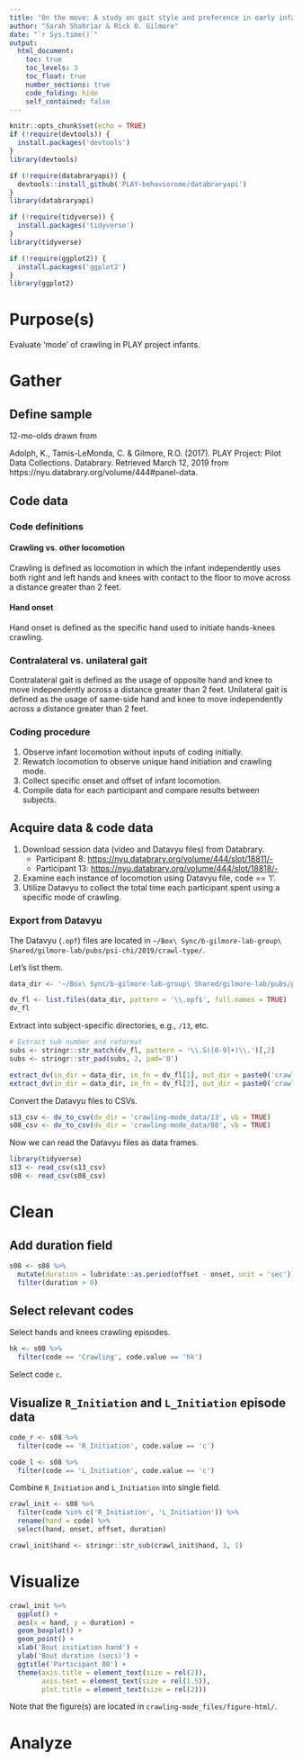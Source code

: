 ```yaml
---
title: "On the move: A study on gait style and preference in early infancy"
author: "Sarah Shahriar & Rick O. Gilmore"
date: "`r Sys.time()`"
output: 
  html_document:
    toc: true
    toc_levels: 3
    toc_float: true
    number_sections: true
    code_folding: hide
    self_contained: false
---
```


```r
knitr::opts_chunk$set(echo = TRUE)
if (!require(devtools)) {
  install.packages('devtools')
}
library(devtools)

if (!require(databraryapi)) {
  devtools::install_github('PLAY-behaviorome/databraryapi')
}
library(databraryapi)

if (!require(tidyverse)) {
  install.packages('tidyverse')
}
library(tidyverse)

if (!require(ggplot2)) {
  install.packages('ggplot2')
}
library(ggplot2)
```

# Purpose(s)

Evaluate 'mode' of crawling in PLAY project infants.

# Gather

## Define sample

12-mo-olds drawn from 

Adolph, K., Tamis-LeMonda, C. & Gilmore, R.O. (2017). PLAY Project: Pilot Data Collections. Databrary. Retrieved March 12, 2019 from https://nyu.databrary.org/volume/444#panel-data.

## Code data

### Code definitions

#### Crawling vs. other locomotion

Crawling is defined as locomotion in which the infant independently uses both right and left hands and knees with contact to the floor to move across a distance greater than 2 feet.

#### Hand onset

Hand onset is defined as the specific hand used to initiate hands-knees crawling.

### Contralateral vs. unilateral gait
Contralateral gait is defined as the usage of opposite hand and knee to move independently across a distance greater than 2 feet. Unilateral gait is defined as the usage of same-side hand and knee to move independently across a distance greater than 2 feet. 

### Coding procedure

1. Observe infant locomotion without inputs of coding initially.
2. Rewatch locomotion to observe unique hand initiation and crawling mode.
3. Collect specific onset and offset of infant locomotion.
4. Compile data for each participant and compare results between subjects.

## Acquire data & code data

1. Download session data (video and Datavyu files) from Databrary.
    - Participant 8: <https://nyu.databrary.org/volume/444/slot/18811/->
    - Participant 13: <https://nyu.databrary.org/volume/444/slot/18818/->
2. Examine each instance of locomotion using Datavyu file, code == 'l'.
3. Utilize Datavyu to collect the total time each participant spent using a specific mode of crawling.

### Export from Datavyu

The Datavyu (`.opf`) files are located in `~/Box\ Sync/b-gilmore-lab-group\ Shared/gilmore-lab/pubs/psi-chi/2019/crawl-type/`.

Let's list them.

```r
data_dir <- '~/Box\ Sync/b-gilmore-lab-group\ Shared/gilmore-lab/pubs/psi-chi/2019/crawl-type/'

dv_fl <- list.files(data_dir, pattern = '\\.opf$', full.names = TRUE)
dv_fl
```

Extract into subject-specific directories, e.g., `/13`, etc.

```r
# Extract sub number and reformat
subs <- stringr::str_match(dv_fl, pattern = '\\.S([0-9]+)\\.')[,2]
subs <- stringr::str_pad(subs, 2, pad='0')

extract_dv(in_dir = data_dir, in_fn = dv_fl[1], out_dir = paste0('crawling-mode_data/', subs[1]))
extract_dv(in_dir = data_dir, in_fn = dv_fl[2], out_dir = paste0('crawling-mode_data/', subs[2]))
```

Convert the Datavyu files to CSVs.

```r
s13_csv <- dv_to_csv(dv_dir = 'crawling-mode_data/13', vb = TRUE)
s08_csv <- dv_to_csv(dv_dir = 'crawling-mode_data/08', vb = TRUE)
```

Now we can read the Datavyu files as data frames.

```r
library(tidyverse)
s13 <- read_csv(s13_csv)
s08 <- read_csv(s08_csv)
```

# Clean

## Add duration field

```r
s08 <- s08 %>%
  mutate(duration = lubridate::as.period(offset - onset, unit = 'sec')) %>%
  filter(duration > 0)
```

## Select relevant codes

Select hands and knees crawling episodes.

```r
hk <- s08 %>%
  filter(code == 'Crawling', code.value == 'hk')
```

Select code `c`.

## Visualize `R_Initiation` and `L_Initiation` episode data

```r
code_r <- s08 %>% 
  filter(code == 'R_Initiation', code.value == 'c')
```

```r
code_l <- s08 %>% 
  filter(code == 'L_Initiation', code.value == 'c')
```

Combine `R_Initiation` and `L_Initiation` into single field.

```r
crawl_init <- s08 %>% 
  filter(code %in% c('R_Initiation', 'L_Initiation')) %>%
  rename(hand = code) %>%
  select(hand, onset, offset, duration)

crawl_init$hand <- stringr::str_sub(crawl_init$hand, 1, 1)
```

# Visualize

```r
crawl_init %>% 
  ggplot() +
  aes(x = hand, y = duration) +
  geom_boxplot() +
  geom_point() +
  xlab('Bout initiation hand') +
  ylab('Bout duration (secs)') +
  ggtitle('Participant 08') +
  theme(axis.title = element_text(size = rel(2)),
        axis.text = element_text(size = rel(1.5)),
        plot.title = element_text(size = rel(2)))
```

Note that the figure(s) are located in `crawling-mode_files/figure-html/`.

# Analyze
